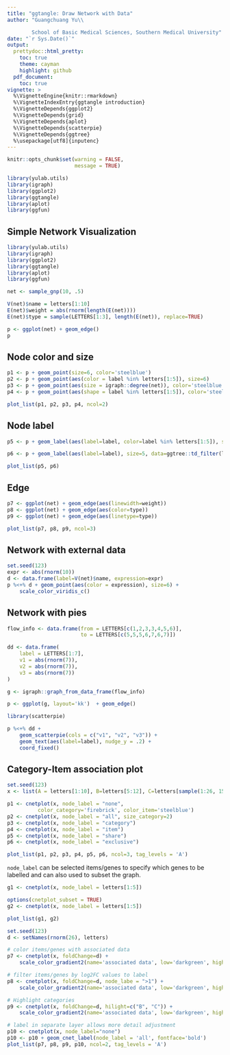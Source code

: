 ---
title: "ggtangle: Draw Network with Data"
author: "Guangchuang Yu\\

        School of Basic Medical Sciences, Southern Medical University"
date: "`r Sys.Date()`"
output:
  prettydoc::html_pretty:
    toc: true
    theme: cayman
    highlight: github
  pdf_document:
    toc: true
vignette: >
  %\VignetteEngine{knitr::rmarkdown}
  %\VignetteIndexEntry{ggtangle introduction}
  %\VignetteDepends{ggplot2}
  %\VignetteDepends{grid}
  %\VignetteDepends{aplot}
  %\VignetteDepends{scatterpie}
  %\VignetteDepends{ggtree}
  %\usepackage[utf8]{inputenc}
---



```{r include=FALSE}
knitr::opts_chunk$set(warning = FALSE,
                      message = TRUE)

library(yulab.utils)
library(igraph)
library(ggplot2)
library(ggtangle)
library(aplot)
library(ggfun)
```

## Simple Network Visualization

```{r}
library(yulab.utils)
library(igraph)
library(ggplot2)
library(ggtangle)
library(aplot)
library(ggfun)

net <- sample_gnp(10, .5)

V(net)$name = letters[1:10]
E(net)$weight = abs(rnorm(length(E(net))))
E(net)$type = sample(LETTERS[1:3], length(E(net)), replace=TRUE)

p <- ggplot(net) + geom_edge()
p
```


## Node color and size

```{r fig.width=15, fig.height=10}
p1 <- p + geom_point(size=6, color='steelblue')
p2 <- p + geom_point(aes(color = label %in% letters[1:5]), size=6)
p3 <- p + geom_point(aes(size = igraph::degree(net)), color='steelblue') 
p4 <- p + geom_point(aes(shape = label %in% letters[1:5]), color='steelblue', size=8) 

plot_list(p1, p2, p3, p4, ncol=2)
```

## Node label

```{r fig.width=12, fig.height=5}
p5 <- p + geom_label(aes(label=label, color=label %in% letters[1:5]), size=5)

p6 <- p + geom_label(aes(label=label), size=5, data=ggtree::td_filter(label %in% letters[1:5]))

plot_list(p5, p6)
```

## Edge

```{r fig.width=18, fig.height=6.5}
p7 <- ggplot(net) + geom_edge(aes(linewidth=weight)) 
p8 <- ggplot(net) + geom_edge(aes(color=type)) 
p9 <- ggplot(net) + geom_edge(aes(linetype=type)) 

plot_list(p7, p8, p9, ncol=3)
```

## Network with external data

```{r fig.width=8.8, fig.height=6.5}
set.seed(123)
expr <- abs(rnorm(10))
d <- data.frame(label=V(net)$name, expression=expr)
p %<+% d + geom_point(aes(color = expression), size=6) +
    scale_color_viridis_c()
```

## Network with pies

```{r fig.width=8, fig.height=5.8}
flow_info <- data.frame(from = LETTERS[c(1,2,3,3,4,5,6)],
                        to = LETTERS[c(5,5,5,6,7,6,7)])

dd <- data.frame(
    label = LETTERS[1:7],
    v1 = abs(rnorm(7)),
    v2 = abs(rnorm(7)),
    v3 = abs(rnorm(7))
)

g <- igraph::graph_from_data_frame(flow_info)

p <- ggplot(g, layout='kk')  + geom_edge()

library(scatterpie)

p %<+% dd + 
    geom_scatterpie(cols = c("v1", "v2", "v3")) +
    geom_text(aes(label=label), nudge_y = .2) + 
    coord_fixed()
```


## Category-Item association plot


```{r fig.width=13, fig.height=7}
set.seed(123)
x <- list(A = letters[1:10], B=letters[5:12], C=letters[sample(1:26, 15)])

p1 <- cnetplot(x, node_label = "none", 
          color_category='firebrick', color_item='steelblue')
p2 <- cnetplot(x, node_label = "all", size_category=2)
p3 <- cnetplot(x, node_label = "category")
p4 <- cnetplot(x, node_label = "item")
p5 <- cnetplot(x, node_label = "share")
p6 <- cnetplot(x, node_label = "exclusive")

plot_list(p1, p2, p3, p4, p5, p6, ncol=3, tag_levels = 'A')
```


`node_label` can be selected items/genes to specify which genes to be labelled and can also used to subset the graph.

```{r fig.width=8, fig.height=5}
g1 <- cnetplot(x, node_label = letters[1:5]) 

options(cnetplot_subset = TRUE)
g2 <- cnetplot(x, node_label = letters[1:5])

plot_list(g1, g2)
```


```{r, fig.width=11, fig.height=8}
set.seed(123)
d <- setNames(rnorm(26), letters)

# color items/genes with associated data
p7 <- cnetplot(x, foldChange=d) + 
    scale_color_gradient2(name='associated data', low='darkgreen', high='firebrick')

# filter items/genes by log2FC values to label
p8 <- cnetplot(x, foldChange=d, node_labe = ">1") + 
    scale_color_gradient2(name='associated data', low='darkgreen', high='firebrick')

# Highlight categories
p9 <- cnetplot(x, foldChange=d, hilight=c("B", "C")) + 
    scale_color_gradient2(name='associated data', low='darkgreen', high='firebrick')

# label in separate layer allows more detail adjustment
p10 <- cnetplot(x, node_label="none")
p10 <- p10 + geom_cnet_label(node_label = 'all', fontface='bold')
plot_list(p7, p8, p9, p10, ncol=2, tag_levels = 'A')
```

